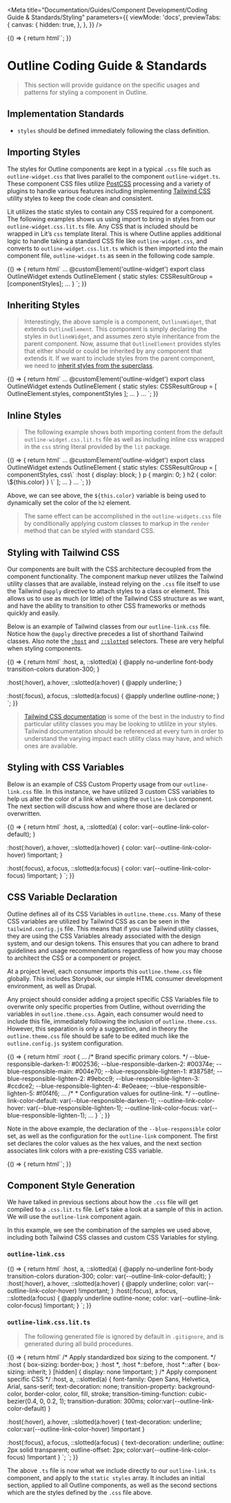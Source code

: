
<Meta
  title="Documentation/Guides/Component Development/Coding Guide & Standards/Styling"
  parameters={{
    viewMode: 'docs',
    previewTabs: {
      canvas: {
        hidden: true,
      },
    },
  }}
/>

<Story name="Introduction">
  {() => {
    return html``;
  }}
</Story>

# Outline Coding Guide & Standards

> This section will provide guidance on the specific usages and patterns for styling a component in Outline.

## Implementation Standards

- `styles` should be defined immediately following the class definition. 

## Importing Styles

The styles for Outline components are kept in a typical `.css` file such as `outline-widget.css` that lives parallel to the 
component `outline-widget.ts`. These component CSS files utilize [PostCSS](https://postcss.org/) processing and a variety of plugins to handle various 
features including implementing [Tailwind CSS](https://tailwindcss.com/) utility styles to keep the code clean and consistent.

Lit utilizes the static styles to contain any CSS required for a component. The following examples shows us using import to bring in 
styles from our `outline-widget.css.lit.ts` file. Any CSS that is included should be wrapped in Lit’s `css` template literal. 
This is where Outline applies additional logic to handle taking a standard CSS file like `outline-widget.css`, 
and converts to `outline-widget.css.lit.ts` which is then imported into the main component file, `outline-widget.ts` as seen in the following code sample.

<Story name="Importing Styles">
  {() => {
    return html`
<outline-code-block lang="typescript" class="mb-6">
...
@customElement('outline-widget')
export class OutlineWidget extends OutlineElement {
  static styles: CSSResultGroup = [componentStyles];
  ...
}
</outline-code-block>
`;
  }}
</Story>

## Inheriting Styles

> Interestingly, the above sample is a component, `OutlineWidget`, that extends `OutlineElement`. 
This component is simply declaring the styles in `OutlineWidget`, and assumes zero style inheritance from the parent component.
Now, assume that `OutlineElement` provides styles that either should or could be inherited by any component 
that extends it. If we want to include styles from the parent component, we 
need to [inherit styles from the superclass](https://lit.dev/docs/components/styles/#inheriting-styles-from-a-superclass).

<Story name="Inheriting Styles">
  {() => {
    return html`
<outline-code-block lang="typescript" class="mb-6">
...
@customElement('outline-widget')
export class OutlineWidget extends OutlineElement {
  static styles: CSSResultGroup = [
    OutlineElement.styles,
    componentStyles
  ];
  ...
}
...
</outline-code-block>
`;
  }}
</Story>

## Inline Styles 

> The following example shows both importing content from the default `outline-widget.css.lit.ts` 
file as well as including inline css wrapped in the `css` string literal provided by the `lit` package.

<Story name="Inline Styles">
  {() => {
    return html`
<outline-code-block lang="typescript" class="mb-6">
...
@customElement('outline-widget')
export class OutlineWidget extends OutlineElement {
  static styles: CSSResultGroup = [
    componentStyles,
    css\`
      :host {
        display: block;
      }
      p {
        margin: 0;
      }
      h2 {
        color: \${this.color}
      }
    \`
  ];
  ...
}
...
</outline-code-block>
`;
  }}
</Story>

Above, we can see above, the `${this.color}` variable is being used to dynamically 
set the color of the `h2` element. 

> The same effect can be accomplished in the `outline-widgets.css` file by conditionally
applying custom classes to markup in the `render` method that can be styled with standard CSS.

## Styling with Tailwind CSS

Our components are built with the CSS architecture decoupled from the component functionality. 
The component markup never utilizes the Tailwind utility classes that are available, 
instead relying on the `.css` file itself to use the Tailwind `@apply` directive to attach
styles to a class or element. 
This allows us to use as much (or little) of the Tailwind CSS structure as we want, 
and have the ability to transition to other CSS frameworks or methods quickly and easily. 

Below is an example of Tailwind classes from our `outline-link.css` file.
Notice how the `@apply` directive precedes a list of shorthand Tailwind classes. 
Also note the [`:host`](https://developer.mozilla.org/en-US/docs/Web/CSS/:host) and [`::slotted`](https://developer.mozilla.org/en-US/docs/Web/CSS/::slotted) selectors. These are very helpful when styling components.

<Story name="Using Tailwind CSS">
  {() => {
    return html`
<outline-code-block lang="css" class="mb-6">
:host,
a,
::slotted(a) {
  @apply no-underline font-body transition-colors duration-300;
}
  
:host(:hover),
a:hover,
::slotted(a:hover) {
  @apply underline;
}
  
:host(:focus),
a:focus,
::slotted(a:focus) {
  @apply underline outline-none;
}
</outline-code-block>
`;
  }}
</Story>

> [Tailwind CSS documentation](https://tailwindcss.com/docs) is some of the best in the industry to find 
particular utility classes you may be looking to utililze in your styles. 
Tailwind documentation should be referenced at every turn in order to understand
the varying impact each utility class may have, and which ones are available.

## Styling with CSS Variables

Below is an example of CSS Custom Property usage from our `outline-link.css` file. 
In this instance, we have utilized 3 custom CSS variables to help us alter the color of a link when using the `outline-link` component.
The next section will discuss how and where those are declared or overwritten. 

<Story name="Using CSS Variables">
  {() => {
    return html`
<outline-code-block lang="css" class="mb-6">
:host,
a,
::slotted(a) {
  color: var(--outline-link-color-default);
}
  
:host(:hover),
a:hover,
::slotted(a:hover) {
  color: var(--outline-link-color-hover) !important;
}
  
:host(:focus),
a:focus,
::slotted(a:focus) {
  color: var(--outline-link-color-focus) !important;
}
</outline-code-block>
`;
  }}
</Story>

## CSS Variable Declaration

Outline defines all of its CSS Variables in `outline.theme.css`. Many of these CSS variables are utilized by Tailwind CSS as can be seen in the `tailwind.config.js` file. 
This means that if you use Tailwind utility classes, they are using the CSS Variables already associated with the design system, and our design tokens. 
This ensures that you can adhere to brand guidelines and usage recommendations regardless of how you may choose to architect the CSS or a component or project.

At a project level, each consumer imports this `outline.theme.css` file globally. 
This includes Storybook, our simple HTML consumer development environment, as well as Drupal. 

Any project should consider adding a project specific CSS Variables file to overwrite only specific properties from Outline, without overriding the variables in `outline.theme.css`.
Again, each consumer would need to include this file, immediately following the inclusion of `outline.theme.css`. 
However, this separation is only a suggestion, and in theory the `outline.theme.css` file should be safe to be edited much like the `outline.config.js` system configuration.

<Story name="Defining CSS Variables">
  {() => {
    return html`
<outline-code-block lang="css" class="mb-6">
:root {  
  ...
  /* Brand specific primary colors. */
  --blue-responsible-darken-1: #002536;
  --blue-responsible-darken-2: #00374e;
  --blue-responsible-main: #004e70;
  --blue-responsible-lighten-1: #38758f;
  --blue-responsible-lighten-2: #9ebcc9;
  --blue-responsible-lighten-3: #ccdce2;
  --blue-responsible-lighten-4: #e0eaee;
  --blue-responsible-lighten-5: #f0f4f6;
  ...
  /*
   * Configuration values for outline-link.
   */
  --outline-link-color-default: var(--blue-responsible-darken-1);
  --outline-link-color-hover: var(--blue-responsible-lighten-1);
  --outline-link-color-focus: var(--blue-responsible-lighten-1);
  ...
}  
</outline-code-block>
`;
  }}
</Story>

Note in the above example, the declaration of the `--blue-responsible` color set,
as well as the configuration for the `outline-link` component. 
The first set declares the color values as the hex values, 
and the next section associates link colors with a pre-existing CSS variable.

<Story name="Component Style Generation">
  {() => {
    return html``;
  }}
</Story>

## Component Style Generation

We have talked in previous sections about how the `.css` file will get compiled to a `.css.lit.ts` file. 
Let's take a look at a sample of this in action. We will use the `outline-link` component again.

In this example, we see the combination of the samples we used above, including both Tailwind CSS classes and custom CSS Variables for styling. 

### `outline-link.css`

<Story name="-- outline-link.css">
  {() => {
    return html`
<outline-code-block lang="css" class="mb-6">
:host,
a,
::slotted(a) {
  @apply no-underline font-body transition-colors duration-300;
  color: var(--outline-link-color-default);
}
:host(:hover),
a:hover,
::slotted(a:hover) {
  @apply underline;
  color: var(--outline-link-color-hover) !important;
}
:host(:focus),
a:focus,
::slotted(a:focus) {
  @apply underline outline-none;
  color: var(--outline-link-color-focus) !important;
}
</outline-code-block>
    `;
  }}
</Story>

### `outline-link.css.lit.ts`

> The following generated file is ignored by default in `.gitignore`, and is generated during all build procedures. 

<Story name="-- outline-link.css.lit.ts">
  {() => {
    return html`
<outline-code-block lang="jsx" class="mb-6">
/* Apply standardized box sizing to the component. */
:host {
  box-sizing: border-box;
}
:host *,
:host *::before,
:host *::after {
  box-sizing: inherit;
}
[hidden] {
  display: none !important;
}
/* Apply component specific CSS */
:host, a, ::slotted(a) {
  font-family: Open Sans, Helvetica, Arial, sans-serif;
  text-decoration: none;
  transition-property: background-color, border-color, color, fill, stroke;
  transition-timing-function: cubic-bezier(0.4, 0, 0.2, 1);
  transition-duration: 300ms;
  color:var(--outline-link-color-default)
}
  
:host(:hover), a:hover, ::slotted(a:hover) {
  text-decoration: underline;
  color:var(--outline-link-color-hover) !important
}
  
:host(:focus), a:focus, ::slotted(a:focus) {
  text-decoration: underline;
  outline: 2px solid transparent;
  outline-offset: 2px;
  color:var(--outline-link-color-focus) !important
}
\`;
</outline-code-block>
    `;
  }}
</Story>

The above `.ts` file is now what we include directly to our `outline-link.ts` component,
and apply to the `static styles` array. It includes an initial section, applied to all Outline components, 
as well as the second sections which are the styles defined by the `.css` file above. 
